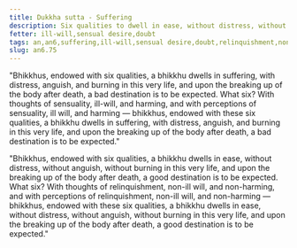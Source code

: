 ```yaml
---
title: Dukkha sutta - Suffering
description: Six qualities to dwell in ease, without distress, without anguish - 1) thoughts of relinquishment, 2) non-ill-will, 3) non-harming, 4) perceptions of relinquishment, 5) non-ill will, 6) non-harming.
fetter: ill-will,sensual desire,doubt
tags: an,an6,suffering,ill-will,sensual desire,doubt,relinquishment,non-ill-will,non-harming
slug: an6.75
---
```


"Bhikkhus, endowed with six qualities, a bhikkhu dwells in suffering, with distress, anguish, and burning in this very life, and upon the breaking up of the body after death, a bad destination is to be expected. What six? With thoughts of sensuality, ill-will, and harming, and with perceptions of sensuality, ill will, and harming — bhikkhus, endowed with these six qualities, a bhikkhu dwells in suffering, with distress, anguish, and burning in this very life, and upon the breaking up of the body after death, a bad destination is to be expected."

"Bhikkhus, endowed with six qualities, a bhikkhu dwells in ease, without distress, without anguish, without burning in this very life, and upon the breaking up of the body after death, a good destination is to be expected. What six? With thoughts of relinquishment, non-ill will, and non-harming, and with perceptions of relinquishment, non-ill will, and non-harming — bhikkhus, endowed with these six qualities, a bhikkhu dwells in ease, without distress, without anguish, without burning in this very life, and upon the breaking up of the body after death, a good destination is to be expected."